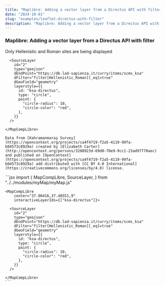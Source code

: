 ```yaml
---
title: "Maplibre: Adding a vector layer from a Directus API with filter"
date: "2024-10-01"
slug: "examples/leaflet-directus-with-filter"
description: "Maplibre: Adding a vector layer from a Directus API with filter"
---
```



### Maplibre: Adding a vector layer from a Directus API with filter

Only Hellenistic and Roman sites are being displayed

<div className="row mt-3 mb-5 border-top border-bottom py-3">
  <div className="col-6">
    <MapCompLibre 
        center="37.00416,37.48551,9"
        interactiveLayerIds={["ksa-directus"]}>

      <SourceLayer
        id="2"
        type="geojson"
        dEndPoint="https://db.lad-sapienza.it/curry/items/scms_ksa"
        dFilter="filter[Hellenistic_Roman][_eq]=true"
        dGeoField="geometry"
        layerstyle={{
          id: "ksa-directus",
          type: "circle",
          paint: {
            "circle-radius": 10,
            "circle-color": "red",
          },
        }}
      />

    </MapCompLibre>

    Data from [Kahramanmaraş Survey](https://opencontext.org/projects/ca4f4719-f2a5-4119-99fa-b04573c8929a) created by [Elizabeth Carter](http://opencontext.org/persons/3208923d-69d0-70e9-9cc1-23ad97770aec) and published on [OpenContext](https://opencontext.org/projects/ca4f4719-f2a5-4119-99fa-b04573c8929a) add distributed with [CC BY 4.0 International](https://creativecommons.org/licenses/by/4.0) license.

  </div>
  <div className="col-6">
    ```jsx
    import {
      MapCompLibre,
      SourceLayer,
    } from "../../modules/myMap/myMap.js"

    <MapCompLibre
        center="37.00416,37.48551,9"
        interactiveLayerIds={["ksa-directus"]}>

      <SourceLayer
        id="2"
        type="geojson"
        dEndPoint="https://db.lad-sapienza.it/curry/items/scms_ksa"
        dFilter="filter[Hellenistic_Roman][_eq]=true"
        dGeoField="geometry"
        layerstyle={{
          id: "ksa-directus",
          type: "circle",
          paint: {
            "circle-radius": 10,
            "circle-color": "red",
          },
        }}
      />

    </MapCompLibre>
    ```

  </div>
</div>
